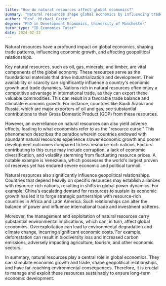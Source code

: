 ```yaml
---
title: "How do natural resources affect global economics?"
summary: "Natural resources shape global economics by influencing trade patterns, driving economic growth, and impacting geopolitical relationships. Their availability and management are crucial for nations' prosperity and strategic positioning."
author: "Prof. Michael Carter"
degree: "PhD in Development Economics, University of Manchester"
tutor_type: "IB Economics Tutor"
date: 2024-02-22
---
```


Natural resources have a profound impact on global economics, shaping trade patterns, influencing economic growth, and affecting geopolitical relationships.

Key natural resources, such as oil, gas, minerals, and timber, are vital components of the global economy. These resources serve as the foundational materials that drive industrialization and development. Their availability or scarcity can significantly influence a country's economic growth and trade dynamics. Nations rich in natural resources often enjoy a competitive advantage in international trade, as they can export these valuable commodities. This can result in a favorable trade balance and stimulate economic growth. For instance, countries like Saudi Arabia and Russia, which are major exporters of oil and gas, see substantial contributions to their Gross Domestic Product (GDP) from these resources.

However, an overreliance on natural resources can also yield adverse effects, leading to what economists refer to as the "resource curse." This phenomenon describes the paradox wherein countries endowed with abundant natural resources experience slower economic growth and poorer development outcomes compared to less resource-rich nations. Factors contributing to this curse may include corruption, a lack of economic diversification, and volatility stemming from fluctuating resource prices. A notable example is Venezuela, which possesses the world's largest proven oil reserves yet has endured severe economic and political turmoil.

Natural resources also significantly influence geopolitical relationships. Countries that depend heavily on specific resources may establish alliances with resource-rich nations, resulting in shifts in global power dynamics. For example, China's escalating demand for resources to sustain its economic growth has led it to forge strategic partnerships with resource-rich countries in Africa and Latin America. Such relationships can alter the balance of power and influence international trade and investment patterns.

Moreover, the management and exploitation of natural resources carry substantial environmental implications, which can, in turn, affect global economics. Overexploitation can lead to environmental degradation and climate change, incurring significant economic costs. For example, deforestation can result in biodiversity loss and increased carbon emissions, adversely impacting agriculture, tourism, and other economic sectors.

In summary, natural resources play a central role in global economics. They can stimulate economic growth and trade, shape geopolitical relationships, and have far-reaching environmental consequences. Therefore, it is crucial to manage and exploit these resources sustainably to ensure long-term economic development.
    